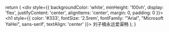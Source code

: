 
  return (
    <div style={{ 
      backgroundColor: 'white', 
      minHeight: '100vh',
      display: 'flex',
      justifyContent: 'center',
      alignItems: 'center',
      margin: 0,
      padding: 0
    }}>
      <h1 style={{
        color: '#333',
        fontSize: '2.5rem',
        fontFamily: '"Arial", "Microsoft YaHei", sans-serif',
        textAlign: 'center'
      }}>
        刘子楠永远爱渠畅
      </h1>
    </div>
  );
}

